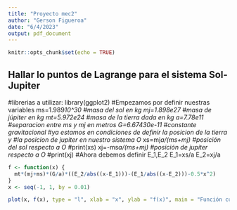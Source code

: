 ```yaml
---
title: "Proyecto mec2"
author: "Gerson Figueroa"
date: "6/4/2023"
output: pdf_document
---
```


```r
knitr::opts_chunk$set(echo = TRUE)
```

## Hallar lo puntos de Lagrange para el sistema Sol-Jupiter
#librerias a utilizar:
library(ggplot2)
#Empezamos por definir nuestras variables
ms=1.989*10^30 #masa del sol en kg
mj=1.898e27 #masa de júpiter en kg
mt=5.972e24 #masa de la tierra dada en kg
a=7.78e11 #separacion entre ms y mj en metros
G=6.67430e-11 #constante gravitacional
#ya estamos en condiciones de definir la posicion de la tierra y
#la posicion de jupiter en nuestro sistema O*
xs=mj*a/(ms+mj) #posición del sol respecto a O*
#print(xs)
xj=-ms*a/(ms+mj) #posición de jupiter respecto a O*
#print(xj)
#Ahora debemos definir E_1,E_2
E_1=xs/a
E_2=xj/a

```r
f <- function(x) {
  mt*(mj+ms)*(G/a)*((E_2/abs((x-E_1)))-(E_1/abs((x-E_2)))-0.5*x^2)
}
x <- seq(-1, 1, by = 0.01)

plot(x, f(x), type = "l", xlab = "x", ylab = "f(x)", main = "Función cuadrática")
```

